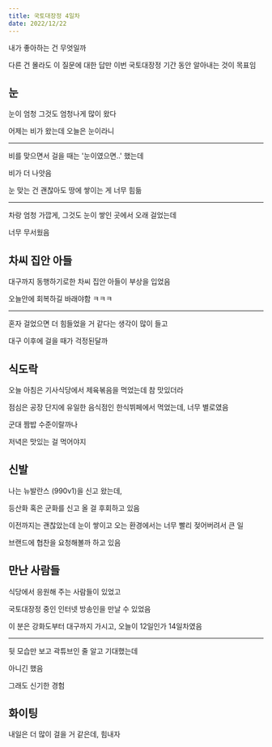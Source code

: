 ```yaml
---
title: 국토대장정 4일차
date: 2022/12/22
---
```


내가 좋아하는 건 무엇일까

다른 건 몰라도 이 질문에 대한 답만 이번 국토대장정 기간 동안 알아내는 것이 목표임

## 눈

눈이 엄청 그것도 엄청나게 많이 왔다

어제는 비가 왔는데 오늘은 눈이라니

---

비를 맞으면서 걸을 때는 '눈이였으면..' 했는데 

비가 더 나앗음

눈 맞는 건 괜찮아도 땅에 쌓이는 게 너무 힘듦

---

차랑 엄청 가깝게, 그것도 눈이 쌓인 곳에서 오래 걸었는데

너무 무서웠음

## 차씨 집안 아들

대구까지 동행하기로한 차씨 집안 아들이 부상을 입었음

오늘안에 회복하길 바래야함 ㅋㅋㅋ

---

혼자 걸었으면 더 힘들었을 거 같다는 생각이 많이 들고

대구 이후에 걸을 때가 걱정된달까

## 식도락

오늘 아침은 기사식당에서 제육볶음을 먹었는데 참 맛있더라

점심은 공장 단지에 유일한 음식점인 한식뷔페에서 먹었는데, 너무 별로였음

군대 짬밥 수준이랄까나

저녁은 맛있는 걸 먹어야지

## 신발

나는 뉴발란스 (990v1)을 신고 왔는데,

등산화 혹은 군화를 신고 올 걸 후회하고 있음

이전까지는 괜찮았는데 눈이 쌓이고 오는 환경에서는 너무 빨리 젖어버려서 큰 일

브랜드에 협찬을 요청해볼까 하고 있음

## 만난 사람들

식당에서 응원해 주는 사람들이 있었고

국토대장정 중인 인터넷 방송인을 만날 수 있었음

이 분은 강화도부터 대구까지 가시고, 오늘이 12일인가 14일차였음

---

뒷 모습만 보고 곽튜브인 줄 알고 기대했는데

아니긴 했음

그래도 신기한 경험

## 화이팅

내일은 더 많이 걸을 거 같은데, 힘내자